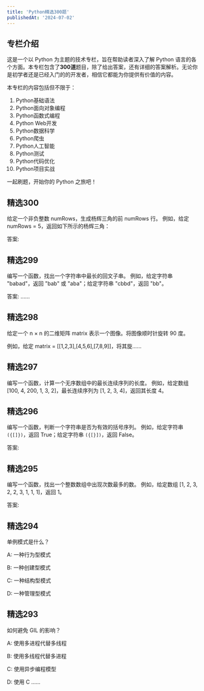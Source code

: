 ```yaml
---
title: 'Python精选300题'
publishedAt: '2024-07-02'
---
```


## 专栏介绍

这是一个以 Python 为主题的技术专栏，旨在帮助读者深入了解 Python 语言的各个方面。本专栏包含了**300道**题目，除了给出答案，还有详细的答案解析。无论你是初学者还是已经入门的的开发者，相信它都能为你提供有价值的内容。

本专栏的内容包括但不限于：

1. Python基础语法
2. Python面向对象编程
3. Python函数式编程
4. Python Web开发
5. Python数据科学
6. Python爬虫
7. Python人工智能
8. Python测试
9. Python代码优化
10. Python项目实战

一起刷题，开始你的 Python 之旅吧！


## 精选300
给定一个非负整数 numRows，生成杨辉三角的前 numRows 行。 例如，给定 numRows = 5，返回如下所示的杨辉三角：

答案: 

## 精选299
编写一个函数，找出一个字符串中最长的回文子串。 例如，给定字符串 "babad"，返回 "bab" 或 "aba"；给定字符串 "cbbd"，返回 "bb"。

答案: ......

## 精选298
给定一个 n × n 的二维矩阵 matrix 表示一个图像。将图像顺时针旋转 90 度。 

例如，给定 matrix = [[1,2,3],[4,5,6],[7,8,9]]，将其旋......

## 精选297
编写一个函数，计算一个无序数组中的最长连续序列的长度。 例如，给定数组 [100, 4, 200, 1, 3, 2]，最长连续序列为 [1, 2, 3, 4]，返回其长度 4。


## 精选296

编写一个函数，判断一个字符串是否为有效的括号序列。 例如，给定字符串 `({[]})`，返回 True；给定字符串 `({[}])`，返回 False。

答案: 

## 精选295
编写一个函数，找出一个整数数组中出现次数最多的数。 例如，给定数组 [1, 2, 3, 2, 2, 3, 1, 1, 1]，返回 1。

答案: 

## 精选294
单例模式是什么？ 

A: 一种行为型模式 

B: 一种创建型模式 

C: 一种结构型模式 

D: 一种管理型模式


## 精选293
如何避免 GIL 的影响？ 

A: 使用多进程代替多线程 

B: 使用多线程代替多进程 

C: 使用异步编程模型 

D: 使用 C ......

